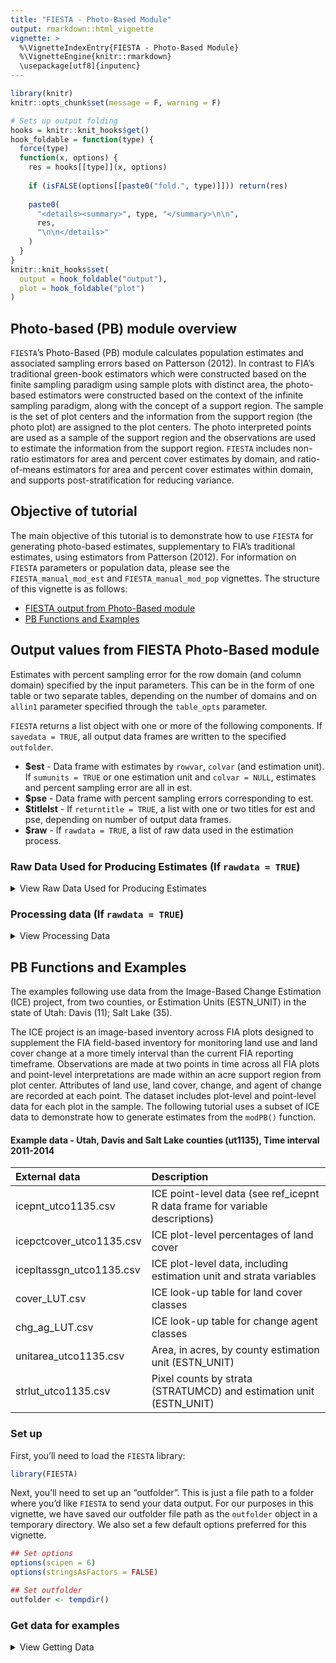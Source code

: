 ```yaml
---
title: "FIESTA - Photo-Based Module"
output: rmarkdown::html_vignette
vignette: >
  %\VignetteIndexEntry{FIESTA - Photo-Based Module}
  %\VignetteEngine{knitr::rmarkdown}
  \usepackage[utf8]{inputenc}
---
```


```r
library(knitr)
knitr::opts_chunk$set(message = F, warning = F)
```

```r
# Sets up output folding
hooks = knitr::knit_hooks$get()
hook_foldable = function(type) {
  force(type)
  function(x, options) {
    res = hooks[[type]](x, options)
    
    if (isFALSE(options[[paste0("fold.", type)]])) return(res)
    
    paste0(
      "<details><summary>", type, "</summary>\n\n",
      res,
      "\n\n</details>"
    )
  }
}
knitr::knit_hooks$set(
  output = hook_foldable("output"),
  plot = hook_foldable("plot")
)
```


## Photo-based (PB) module overview

`FIESTA`'s Photo-Based (PB) module calculates population estimates and associated sampling errors based on Patterson (2012). In contrast to FIA's traditional green-book estimators which were constructed based on the finite sampling paradigm using sample plots with distinct area, the photo-based estimators were constructed based on the context of the infinite sampling paradigm, along with the concept of a support region. The sample is the set of plot centers and the information from the support region (the photo plot) are assigned to the plot centers. The photo interpreted points are used as a sample of the support region and the observations are used to estimate the information from the support region. `FIESTA` includes non-ratio estimators for area and percent cover estimates by domain, and ratio-of-means estimators for area and percent cover estimates within domain, and supports post-stratification for reducing variance.

## Objective of tutorial

The main objective of this tutorial is to demonstrate how to use `FIESTA` for generating photo-based estimates, supplementary to FIA's traditional estimates, using estimators from Patterson (2012). For information on `FIESTA` parameters or population data, please see the `FIESTA_manual_mod_est` and `FIESTA_manual_mod_pop` vignettes. The structure of this vignette is as follows:

* [FIESTA output from Photo-Based module](#output)
* [PB Functions and Examples](#PBfun)

## Output values from FIESTA Photo-Based module {#output}

Estimates with percent sampling error for the row domain (and column domain) specified by the input parameters. This can be in the form of one table or two separate tables, depending on the number of domains and on `allin1` parameter specified through the `table_opts` parameter. 

`FIESTA` returns a list object with one or more of the following components. If `savedata = TRUE`, all output data frames are written to the specified `outfolder`. 

* **$est** - Data frame with estimates by `rowvar`, `colvar` (and estimation unit). If `sumunits = TRUE` or one estimation unit and `colvar = NULL`, estimates and percent sampling error are all in est.
* **$pse** - Data frame with percent sampling errors corresponding to est.
* **$titlelst** - If `returntitle = TRUE`, a list with one or two titles for est and pse, depending on number of output data frames.
* **$raw** - If `rawdata = TRUE`, a list of raw data used in the estimation process.

### Raw Data Used for Producing Estimates (If `rawdata = TRUE`)

<details>
  <summary>View Raw Data Used for Producing Estimates</summary>

* **raw$pntsampcnt** - Number of points by domain for estimate.
* **raw$stratdat**   - Data frame of strata information by estimation unit. See table below for variable descriptions. Acres is only included if `tabtype = "AREA"`).
* **raw$pltdom**  - Proportion of points by domain by plot, strata, estimation unit.


```r
stratdat.lut <- data.frame(
  Variable = c("ESTN_UNIT", "STRATUMCD", "P1POINTCNT", "n.strata", "n.total", "ACRES", "strwt"),
  Description = c("Estimation unit", "Strata value", "Number of pixels by strata and estimation unit", 
                  "Number of plots in strata (and estimation unit)", "Number of plots for estimation unit",
                  "Total acres for estimation unit", "Summed proportions by strata and estimation unit"),
  stringsAsFactors = FALSE)

kable(stratdat.lut,
  format = "pandoc",   # default
  caption = "Description of variables in stratdat.",
  col.names = names(stratdat.lut),
  row.names = FALSE,
  align = c("l"),       # align = c("c", "c", "c", "r")
  # padding = 2         # inner spacing
)

pltdom.lut <- data.frame(
  Variable = c("ESTN_UNIT", "STRATUMCD", "plot_id", "category", "nbrpts.pltdom", "PtsPerPlot", "p.pltdom"),
  Description = c("Estimation unit", "Strata value", "Unique identifier for ICE plot", 
                  "Category (domain) for estimation", "Number of points by category (domain)",
                  "Number of points interpreted", "Proportion of plot by category"),
  stringsAsFactors = FALSE)

kable(pltdom.lut,
  format = "pandoc",   # default
  caption = "Description of variables in pltdom.",
  col.names = names(pltdom.lut),
  row.names = FALSE,
  align = c("l"),       # align = c("c", "c", "c", "r")
  # padding = 2         # inner spacing
)
```

</details>

### Processing data (If `rawdata = TRUE`)

<details>
  <summary>View Processing Data</summary>

Separate data frames with calculated variables used in estimation process. The number of processing tables depends on the input parameters. The tables include:

* **raw$unit_totest** - Total by estimation unit 
* **raw$unit_rowest** - If rowvar != NULL, rowvar totals
* **raw$unit_colvar** - If colvar != NULL, colvar totals
* **raw$unit_grpvar** - If colvar != NULL, a combination of rowvar and colvar 

And, if `sumunits = TRUE`, the raw data for the summed estimation units are also included: (`totest`, `rowest`, `colest`, `grpest`, respectively). These tables do not included estimate proportions (`nhat` and `nhat.var`). **See below for variable descriptions of summed estimation units**:


```r

nonratio <- data.frame(
  Variable = c("phat", "phat.var", "phat.se", "phat.cv", "est", "est.var"), 
  Description = c("Estimated proportion of land", "Variance estimate of estimated proportion of land",
                  "Standard error of estimated proportion of land { sqrt(phat.var) }",
                  "Coefficient of variance of estimated proportion of land { phat.se/phat }",
                  "Estimated percent cover of land { phat*100 }",
                  "Variance of estimated percent cover of land { phat.var*100^2 }"),
  stringsAsFactors = FALSE)

ratio <- data.frame(
  Variable = c("phat.n", "phat.var.n", "phat.d", "phat.var.d", "covar", "rhat",
               "rhat.var", "rhat.se", "rhat.cv", "est", "est.var"),
  Description = c("Estimated proportion of land, for numerator",
                  "Variance of estimated proportion of land, for numerator",
                  "Estimated proportion of land, for denominator",
                  "Variance of estimated proportion of land, for denominator",
                  "Covariance of estimated proportion of numerator and denominator",
                  "Ratio of estimated proportions (numerator/denominator)",
                  "Variance of ratio of estimated proportions",
                  "Standard error of ratio of estimated proportions { rhat.se/rhat }",
                  "Coefficient of variation of ratio of estimated proportions { sqrt(rhat.var) }",
                  "Estimated percent cover of land { rhat*100 }",
                  "Variance of estimated percent cover of land { rhat.var*100^2 }"),
  stringsAsFactors = FALSE)

both <- data.frame(
  Variable = c("nbrpts", "ACRES", "est.se", "est.cv", "pse"),
  Description = 
    c("Number of points used in estimate",
      "Total acres for estimation unit (if tabtype='AREA')",
      "Standard error of estimated percent cover of land { sqrt(est.var) }",
      "Coefficient of variance of estimated percent cover of land { est.se/est }",
      "Percent sampling error of the estimated percent cover of land { est.cv*100 }"),
  stringsAsFactors = FALSE)
  
# gainloss <- data.frame(
#   Variable = c("gain.val", "loss.val", "gain.est", "gain.se", "loss.est", "loss.se", "diff.est", "diff.se"),
#   Description = 
#     c("Binary class for gain (Not-class to class). For each class, all other values are grouped to Not-class",
#       "Binary class for loss (Not-class to class). For each class, all other values are grouped to Not-class"),
#   "Estimated percent cover where the Class went from Not-class to Class", "Standard error of estimated gain",
#   "Estimated percent cover where the Class went from Class to Not-class",
#   "Standard error of estimated loss",
#   "Difference of estimated gain and estimate loss",
#   "Standard error of the difference of estimated gain and estimated loss")

all <- data.frame(
  Variable = c("CI99left", "CI99right", "CI95left", "CI95right", "CI68left", "CI68right"),
  Description = c("Left tail of 99% confidence interval for estimate { est - (2.58*est.se) }",
                  "Right tail of 99% confidence interval for estimate { est + (2.58*est.se) }", 
                  "Left tail of 95% confidence interval for estimate { est - (1.96*est.se) }",
                  "Right tail of 95% confidence interval for estimate { est + (1.96*est.se) }", 
                  "Left tail of 68% confidence interval for estimate { est - (0.97*est.se) }",
                  "Right tail of 68% confidence interval for estimate { est + (0.97*est.se) }"), 
  stringsAsFactors = FALSE)

kable(nonratio,
  format = "pandoc",   # default
  caption = "Description of variables in processing tables for nonratio estimates.",
  col.names = names(nonratio),
  row.names = FALSE,
  align = c("l"),       # align = c("c", "c", "c", "r")
  # padding = 2         # inner spacing
)

kable(ratio,
  format = "pandoc",   # default
  caption = "Description of variables in processing tables for ratio estimates.",
  col.names = names(ratio),
  row.names = FALSE,
  align = c("l"),       # align = c("c", "c", "c", "r")
  # padding = 2         # inner spacing
)

kable(both,
  format = "pandoc",   # default
  caption = "Description of variables in processing tables for both nonratio and ratio estimates.",
  col.names = names(both),
  row.names = FALSE,
  align = c("l"),       # align = c("c", "c", "c", "r")
  # padding = 2         # inner spacing
)

kable(all,
  format = "pandoc",   # default
  caption = "Description of variables in processing tables for all estimates.",
  col.names = names(all),
  row.names = FALSE,
  align = c("l"),       # align = c("c", "c", "c", "r")
  # padding = 2         # inner spacing
)
```

</details> 

## PB Functions and Examples {#PBfun}

The examples following use data from the Image-Based Change Estimation (ICE) project, from two counties, or Estimation Units (ESTN_UNIT) in the state of Utah: Davis (11); Salt Lake (35). 

The ICE project is an image-based inventory across FIA plots designed to supplement the FIA field-based inventory for monitoring land use and land cover change at a more timely interval than the current FIA reporting timeframe. Observations are made at two points in time across all FIA plots and point-level interpretations are made within an acre support region from plot center. Attributes of land use, land cover, change, and agent of change are recorded at each point. The dataset includes plot-level and point-level data for each plot in the sample. The following tutorial uses a subset of ICE data to demonstrate how to generate estimates from the `modPB()` function. 

 
#### Example data - Utah, Davis and Salt Lake counties (ut1135), Time interval 2011-2014

External data            | Description
:------------------------| :------------------------------------------------------------------
icepnt_utco1135.csv      | ICE point-level data (see ref_icepnt R data frame for variable descriptions)
icepctcover_utco1135.csv | ICE plot-level percentages of land cover 
icepltassgn_utco1135.csv | ICE plot-level data, including estimation unit and strata variables
cover_LUT.csv            | ICE look-up table for land cover classes
chg_ag_LUT.csv           | ICE look-up table for change agent classes
unitarea_utco1135.csv    | Area, in acres, by county estimation unit (ESTN_UNIT)  
strlut_utco1135.csv      | Pixel counts by strata (STRATUMCD) and estimation unit (ESTN_UNIT) 


### Set up 

First, you'll need to load the `FIESTA` library:

```r
library(FIESTA)
```

Next, you'll need to set up an "outfolder". This is just a file path to a folder where you'd like `FIESTA` to send your data output. For our purposes in this vignette, we have saved our outfolder file path as the `outfolder` object in a temporary directory. We also set a few default options preferred for this vignette.

```r
## Set options
options(scipen = 6)
options(stringsAsFactors = FALSE)

## Set outfolder
outfolder <- tempdir()
```


### Get data for examples

<details>
  <summary>View Getting Data</summary>

Now that we've loaded `FIESTA` and setup our outfolder, we can retrieve the data needed to run the examples. First, we point to some external data stored in `FIESTA` and import into R. 

```r
## Get external data file names
icepntfn <- system.file("extdata", "PB_data/icepnt_utco1135.csv", package = "FIESTA")
icepltfn <- system.file("extdata", "PB_data/icepltassgn_utco1135.csv", package = "FIESTA")
icepctcoverfn <- system.file("extdata", "PB_data/icepctcover_utco1135.csv", package = "FIESTA")
icechg_agfn <- system.file("extdata", "PB_data/chg_ag_LUT.csv", package = "FIESTA")
icecoverfn <- system.file("extdata", "PB_data/cover_LUT.csv", package = "FIESTA")
unitareafn <- system.file("extdata", "PB_data/unitarea_utco1135.csv", package = "FIESTA")
strlutfn <- system.file("extdata", "PB_data/strlut_utco1135.csv", package = "FIESTA")

icepnt <- read.csv(icepntfn)
iceplt <- read.csv(icepltfn)
icepctcover <- read.csv(icepctcoverfn)

icecover <- read.csv(icecoverfn)
icechg_ag <- read.csv(icechg_agfn)
```

```r
str(icepnt, max.level = 1)
```

```r
str(iceplt, max.level = 1)
```

```r
str(icepctcover, max.level = 1)
```


Next, we can convert X/Y coordinates to a simple feature and look at the spatial distribution by county (ESTN_UNIT) with the `spMakeSpatialPoints()` function from `FIESTA`. 

```r
icepltsp <- spMakeSpatialPoints(xyplt = iceplt,
                                xy.uniqueid = "plot_id",
                                xvar = "LON_PUBLIC",
                                yvar = "LAT_PUBLIC", 
                                prj = "longlat",
                                datum = "NAD83")
plot(icepltsp["ESTN_UNIT"])
```

Now, let's look at the look up tables stored in `FIESTA` for land use cover codes and change agent codes and create new lookup tables for Time 1 and Time 2 land use cover.

```r
icecover
```

```r
icechg_ag
```


```r
# Create look-up tables for Time 1 (cover_11) and Time 2 (cover_14) classes
icecover_1 <- icecover
names(icecover_1) <- sub("cover", "cover_1", names(icecover_1))
icecover_2 <- icecover
names(icecover_2) <- sub("cover", "cover_2", names(icecover_2))
icecover_1
icecover_2
```

Next, let's import and look at the stratification information stored in `FIESTA`.

```r
## Area by estimation unit
unitarea <- read.csv(unitareafn)
unitarea
```

```r
## Pixel counts by strata classes
strlut <- read.csv(strlutfn)
strlut
```



### PB Module

The following examples are set up into two sections as follows

* [modPBpop()](#modPBpop)
* [modPB()](#modPB)

where [modPBpop()](#modPBpop) contains an example which sets up the data for estimation in [modPB()](#modPB). 

### modPBpop() {#modPBpop}

`FIESTA`'s population functions (`mod*pop`) check input data and perform population-level calculations, such as: summing number of sampled plots and standardizing auxiliary data. These functions are specific to each `FIESTA` module and are run prior to or within a module for any population of interest. 

#### Population Example 1: Population Data for estimation of percent of land cover at Time 1 (2011) {#pop1}

*These population data are used in: [Example 1](#ex1).*

<details>
  <summary>View Example</summary>

For `FIESTA`'s PB Module, the `modPBpop()` function calculates and outputs: number of plots by strata. The output from `modPBpop()` can be used for one or more estimates from `modPB()`. Here, we set up our population data for the following examples. We simply supply a few key arguments and we have our population data: 


```r
# Percent land cover at Time 1 (2011) for all land in Davis and Salt Lake Counties, UT
PBpopdat <- modPBpop(pnt = icepnt, 
                     pltassgn = iceplt,
                     pltassgnid = "plot_id",
                     pntid = "dot_cnt")
names(PBpopdat)

```

Note that the `modPBpop()` function returns a list with lots of information and data for us to use. For a quick look at what this list includes we can use the `str()` function: 

```r
str(PBpopdat, max.level = 1)
```

Now that we've created our population dataset, we can move on to estimation. 

</details>


#### Population Example 2: Population data for estimation of area of land cover at Time 1 (2011) {#pop2}

*These population data are used in: [Example 2](#ex2), [Example 3](#ex3), [Example 4](#ex4), [Example 5](#ex5), [Example 7](#ex7), and [Example 8](#ex8).*

<details>
  <summary>View Example</summary>

Here we create population data in order to estimate area, in acres, of land cover at Time 1 (2011) for all land in Davis and Salt Lake Counties, Utah.

First, since we want to get estimates for the total population, let's sum the area for both counties.
```r
# read in file 
unitarea <- read.csv(unitareafn)

# sum up the acres
sum(unitarea$ACRES)
```

Next, we add the total area to the `modPBpop` function
```r
PBpoparea <- modPBpop(pnt = icepnt, 
                      pltassgn = iceplt, 
                      pltassgnid = "plot_id", 
                      pntid = "dot_cnt", 
                      unitarea = sum(unitarea$ACRES)) # using the total number of acres
```
                      
We can look at the contents of the output list. The output now includes unitarea, the total acres for the population of two counties.
                     
```r
str(PBpoparea, max.level = 1)
```

</details>

#### Population Example 3: Population data for estimation by estimation unit {#pop3}

*These population data are used in: [Example 6](#ex6).*

<details>
  <summary>View Example</summary>

Here, we generate population data in order to produce estimates by each estimation unit (i.e, County).

```r
PBpopunit <- modPBpop(pnt = icepnt, 
                      pltassgn = iceplt, 
                      pltassgnid = "plot_id", 
                      pntid = "dot_cnt",
                      unitarea = unitarea, 
                      unitvar = "ESTN_UNIT")
names(PBpopunit)
```

Again, we can look at the contents of the output list. 

```r
str(PBpopunit, max.level = 1)
```

</details>


#### Population Example 4: Population data setup for plot-level data, with percent by domain as separate columns {#pop4}

*These population data are used in: [Example 9](#ex9).*

<details>
  <summary>View Example</summary>
  

Here, we set up population data for both times, and population data for transitions.  

Let's first take a look at the first six rows of the example dataset, including 133 plot records.
```r
head(icepctcover)
dim(icepctcover)
```


Then, rename columns for Time 1 cover (names11) and Time 2 cover (names14)
```r
names11 <- names(icepctcover)[endsWith(names(icepctcover), "11")]
names14 <- names(icepctcover)[endsWith(names(icepctcover), "14")]
names11
names14
```

**Population Data for Time 1 (2011)**

Now, we need to create a new set of population data define the names of the columns to estimate (i.e., names11). Remember to add unitarea if you want to generate estimates of area.

```r
PBpctpop11 <- modPBpop(pltpct = icepctcover, 
                       pltpctvars = names11,
                       unitarea = sum(unitarea$ACRES))
```

Let's look at the contents of the output list.

```r
str(PBpctpop11, max.level = 1)
```

**Population Data for Time 2 (2014)**

For 2014, we need to create a new population data set with the names14 columns before calculating estimates.

```r
PBpctpop14 <- modPBpop(pltpct = icepctcover, 
                       pltpctvars = names14,
                       unitarea = sum(unitarea$ACRES))
```

**Population Data for Transitions**

Let's also look at transitions. In the example which uses this population data we will generate estimates of percent land cover change from vegetated to non-vegetated for all land in Davis and Salt Lake Counties, Utah. This transition was recorded in the initial dataset (i.e., Veg.NonVeg). Again, we need to create a new population dataset defining this column of interest.

```r
PBpctpop.veg <- modPBpop(pltpct = icepctcover, 
                       pltpctvars = "Veg.NonVeg",
                       unitarea = sum(unitarea$ACRES)
                       )
```

</details>


#### Population Example 5: Population data with post-stratification for transition estimates {#pop5}

*These population data are used in [Example 10](#ex10).*

<details>
  <summary>View Example</summary>
  
Our final population dataset for this vignette adds post-stratification for transition estimates. 

Let's add post-stratification to our transition estimates from Time 1 to Time 2. Again, we need to create a new population dataset with information for post-stratification, including strata pixel counts and plot-level strata assignments. This information is provided with FIESTA's external data.

```r
## Plot-level assignments
head(iceplt)

## Strata weights by estimation unit
head(read.csv(strlutfn))
```

Here we use the `strata_opts` parameter to calculate the strata weights from the pixel count information in `strlutfn`
```r
PBpopareaPS <- modPBpop(pntdat = icepnt, 
                        pltassgn = iceplt, 
                        pltassgnid = "plot_id", 
                        pntid = "dot_cnt", 
                        strata = TRUE,
                        stratalut = strlutfn,
                        strvar = "STRATUMCD",
                        strata_opts = list(getwt=TRUE, 
                                           getwtvar="P1POINTCNT"),
                        unitarea = sum(unitarea$ACRES))
```

Let's look at the contents of the output list.

```r
str(PBpopareaPS, max.level = 1)
```

And look more closely at the resulting stratalut.

```r
PBpopareaPS$stratalut
```


Now, of course we can make the same population dataset without strata. We do so below. 

```r
PBpoparea_nonPS <- modPBpop(pntdat = icepnt, 
                        pltassgn = iceplt, 
                        pltassgnid = "plot_id", 
                        pntid = "dot_cnt", 
                        strata = FALSE,
                        unitarea = sum(unitarea$ACRES))
```

</details>

### `modPB` {#modPB}

#### Example 1: Point-level data - Totals {#ex1}

<details>
  <summary>View Example</summary>

In this example, we look at estimating the percent land cover at Time 1 (2011) and land cover at Time 2 (2014) for all land in Davis and Salt Lake Counties, Utah. We will then compare the net change from Time 1 and Time 2. We use population data from [Population Example 1](#pop1). 

We first estimate the percent land cover at Time 1 (2011) for all land in Davis and Salt Lake Counties, Utah. We will add a lookup table for the rows to get row names. Adding row.add0=TRUE in table_opts list assures that all categories in rowlut are included in the result. We can also add a pretty name to the output names.

```r
cover1 <- modPB(PBpopdat = PBpopdat, 
                rowvar = "cover_1", 
                table_opts = list(rowlut = icecover_1, 
                                  row.add0 = TRUE), 
                title_opts = list(title.rowvar = "Land Cover (2011)"))
```

We can look at the structure of this output with `str`. Note that again `FIESTA` outputs a list. 

```r
str(cover1, max.level = 2)
```

...and the estimates.

```r
str(cover1$est, max.level = 2)
```

The `raw` list shows more details of the estimates for row totals. See `help(modPB)` for variable descriptions.

```r
cover1$raw$unit_rowest
```

We can also look at the domain-level data used for generating the estimates, with proportion of points by category.

```r
head(cover1$raw$pltdom.row)
```

Note: An Uninterpretable class is included in the previous table. To remove, add nonsamp.pntfilter. Let's return a list of titles that are generated automatically.

```r
cover1 <- modPB(PBpopdat = PBpopdat,
		            rowvar = "cover_1", 
		            nonsamp.pntfilter = "cover_1 != 999", # added filter 
		            table_opts = list(rowlut = icecover_1), 
		            title_opts = list(title.rowvar = "Land Cover (2011)"),
		            returntitle = TRUE)
```

```r
cover1$est
```

</details>

#### Example 2: Point-level data - Totals - Time 1 {#ex2}

<details>
  <summary>View Example</summary>
  
In this example, we estimate area, in acres, of land cover at Time 1 (2011) for all land in Davis and Salt Lake Counties, Utah. Note: since we are adding area, we require a new set of population data to include area information. This new population data was generated in [Population Example 2](#pop2)

Now, let's get the estimates, adding `tabtype = "AREA"`, to indicate we want area estimates.
```r
cover1.area <- modPB(PBpopdat = PBpoparea, 
                     tabtype = "AREA",
                     rowvar = "cover_1", 
                     nonsamp.pntfilter = "cover_1 != 999",
                     table_opts = list(rowlut = icecover_1), 
                     title_opts = list(title.rowvar = "Land Cover (2011)"))
```

Again, we can look at the contents of the output list. 

```r
str(cover1.area, max.level = 1)
```

And the estimates: 

```r
## Estimate and percent sampling error of estimate
cover1.area$est
```

We can now use the `PBpoparea` set of population data to run percent estimates as well. Let's save the data to the outfolder and return titles as well. Note: Saving data adds a new folder in outfolder that includes rawdata files.

```r
cover1.pct <- modPB(PBpopdat = PBpoparea, 
                tabtype = "PCT", 
                rowvar = "cover_1", 
                nonsamp.pntfilter = "cover_1 != 999",
                table_opts = list(rowlut = icecover_1), 
                title_opts = list(title.rowvar = "Land Cover (2011)"),
                returntitle = TRUE, 
                savedata = TRUE, 
                savedata_opts = list(outfolder = outfolder))
```


Again, we can look at the contents of the output list. The output now includes `titlelst`, a list of associated titles.

```r
str(cover1.pct, max.level = 1)
```

The estimates: 

```r
## Estimate and percent sampling error of estimate
cover1.pct$est
```

And titles: 

```r
## Estimate and percent sampling error of estimate
cover1.pct$titlelst
```

</details>

#### Example 3: Point-level data - Totals - Time 2 {#ex3}

<details>
  <summary>View Example</summary>

Now, let's generate estimates of percent land cover at Time 2 (2014) for all land in Davis and Salt Lake Counties, Utah. Then we can compare the estimates. We can use the same population data for this analysis. This example uses population data from [Population Example 2](#pop2). 

```r
cover2 <- modPB(PBpopdat = PBpoparea, 
                rowvar = "cover_2", 
                nonsamp.pntfilter = "cover_1 != 999",
                table_opts = list(rowlut = icecover_2), 
                title_opts = list(title.rowvar = "Land Cover (2014)"),
		            returntitle = TRUE)
```

Again, we can look at the contents of the output list. The output now includes titlelst, a list of associated titles.

```r
str(cover2, max.level = 1)
```

And the estimates: 

```r
## Estimate and percent sampling error of estimate
cover2$est
```

Now we can compare the estimates from Time 2 with estimates from Time 1 and look at net change. We will use the raw data with numeric values.

```r
netchg <- data.frame(Estimate1 = cover1$raw$unit_rowest$est, 
                     Estimate2 = cover2$raw$unit_rowest$est, 
                     NetChange.1to2 = cover1$raw$unit_rowest$est - cover2$raw$unit_rowest$est)
netchg
```


Now, let's create a barplot to compare net change. First, we need to set up a data frame with estimates and standard errors.

```r
tabvars <- c("est", "est.se")
tab1 <- cover1$raw$unit_rowest[, c("cover_1", cover1$titlelst$title.rowvar, tabvars)]
setnames(tab1, tabvars, paste0(tabvars, ".1"))

tab2 <- cover2$raw$unit_rowest[, c("cover_2", cover2$titlelst$title.rowvar, tabvars)]
setnames(tab2, tabvars, paste0(tabvars, ".2"))

tabx <- merge(tab1, tab2, by.x="cover_1", by.y="cover_2")
tabx
```


Next, the barplot.

```r
sevar <- names(tabx)[grepl("est.se", names(tabx))]
yvar <- names(tabx)[grepl("est.", names(tabx)) & !names(tabx) %in% sevar]
xvar <- cover1$titlelst$title.rowvar

datBarplot(tabx, 
           yvar = yvar, 
           xvar = xvar,  
           errbars = TRUE,
           sevar = sevar, 
           ylabel = "Percent", 
           addlegend = TRUE, 
           args.legend = list(x = "topleft", 
                              bty = "n", 
                              cex = .8, 
                              legend = c("2011", "2014")), 
           main = substr(cover1$titlelst$title.row,
                         1,
                         nchar(cover1$titlelst$title.row)-7))
```

</details>

#### Example 4: EPoint-level data - Totals - Agent of Change {#ex4}

<details>
  <summary>View Example</summary>

In this example, we generate estimates of percent change by agent in Davis and Salt Lake Counties, Utah. Here, we use the same population data. We also add the lookup table with agent of change code names. This example uses population data from [Population Example 2](#pop2). 

```r
chg_ag <- modPB(PBpopdat = PBpoparea, 
                rowvar = "chg_ag_2", 
                table_opts = list(rowlut = icechg_ag), 
                title_opts = list(title.rowvar = "Agent of Change"),
		            returntitle=TRUE)
```

Let's again look at the contents of the output list.

```r
str(chg_ag, max.level = 1)
```

And the estimates: 

```r
## Estimate and percent sampling error of estimate
chg_ag$est
```

Now, let's get area estimates. Notice, we can change the resulting area units to metric units (i.e., hectares).

```r
chg_ag.area <- modPB(PBpopdat = PBpoparea, 
                    tabtype = "AREA",
                    rowvar = "chg_ag_2", 
                    table_opts = list(rowlut = icechg_ag, metric=TRUE), 
                    title_opts = list(title.rowvar = "Agent of Change"),
		                returntitle=TRUE)
```

Again, we can look at the contents of the output list.

```r
str(chg_ag.area, max.level = 1)
```

And the estimates: 

```r
## Estimate and percent sampling error of estimate
chg_ag.area$est
```

The resulting area units are identified in the raw data.
```r
chg_ag.area$raw$areaunits
```

</details>

#### Example 5: Point-level data - Totals - Agent of Change - Filters {#ex5}

<details>
  <summary>View Example</summary>

We can also apply filters to subset the resulting table. This filter subsets the plots that had observed change. Filters do not affect the population data, thus, we will continue using the same `PBpoparea` dataset from [Population Example 2](#pop2).


Here, we generate estimates of percent land with observed change by agent of change in Davis and Salt Lake Counties, Utah.

```r
# Add a landarea filter to subset dataset to only plots with observed change.
landarea.filter <- "change_1_2 == 1"

chg_ag.plts <- modPB(PBpopdat = PBpoparea, 
                     rowvar = "chg_ag_2", 
                     table_opts = list(rowlut = icechg_ag), 
                     title_opts = list(title.rowvar = "Agent of Change"),
		                 landarea = "CHANGE", 
		                 landarea.filter = landarea.filter, 
		                 returntitle = TRUE)
```

The resulting estimates...
```r
## Estimate and percent sampling error of estimate
chg_ag.plts$est
```

Notice, the estimate titles reflect this filter.
```r
## Estimate and percent sampling error of estimate
chg_ag.plts$titlelst
```

Now, let's add a pntfilter to only look at points that changed.

```r
# Percent land changed by agent of change in Davis and Salt Lake Counties, UT
pntfilter <- "chg_ag_2 > 0"
chg_ag.pnts <- modPB(PBpopdat = PBpoparea, 
                     rowvar = "chg_ag_2", 
                     table_opts = list(rowlut = icechg_ag), 
                     title_opts = list(title.rowvar = "Agent of Change", 
                                       title.filter = "observed changed"),
		                 pntfilter = pntfilter, 
		                 returntitle = TRUE)
```

We can now compare the estimates and percent sampling errors.

```r
# All land
chg_ag$titlelst$title.estpse
chg_ag$est

# Land with observed change
chg_ag.plts$titlelst$title.estpse
chg_ag.plts$est

# Estimated change
chg_ag.pnts$titlelst$title.estpse
chg_ag.pnts$est
```


Let's create a barplot of estimated change by agent with the `datBarplot()` function from `FIESTA`. 

```r
datBarplot(chg_ag.pnts$raw$unit_rowest, 
           xvar = "Agent of Change", 
           yvar = "est", 
           errbars = TRUE, 
           sevar = "est.se", 
           ylab = "Percent", 
           main = chg_ag.pnts$titlelst$title.row)
```


Now, let's look at at percent of land changed by agent of change and land cover (2011) in Davis and Salt Lake Counties, Utah.

```r
chg_ag_cover1 <- modPB(PBpopdat = PBpoparea, 
                       rowvar = "chg_ag_2", 
                       colvar = "cover_2", 
                       table_opts = list(rowlut = icechg_ag,
                                         collut = icecover_2), 
                       title_opts = list(title.rowvar = "Change agent",
                                         title.colvar = "Land cover (2011)"), 
                       returntitle = TRUE)
```   

The resulting estimates...
```r
chg_ag_cover1$est
```

And percent sampling error...
```r
chg_ag_cover1$pse
```
                             

</details>


#### Example 6: Point-level data - By Estimation Unit {#ex6}

<details>
  <summary>View Example</summary>
  
In this example, we generate estimates by each estimation unit (i.e, County). We have created the necessary population data with a call to `modPBpop()` in [Population Example 3](#pop3).

Since we have taken care of our population data, let's start with area, in acres, of land cover at Time 1 (2011) by County for all land in Davis and Salt Lake Counties, UT

```r
cover1.unit.area <- modPB(PBpopdat = PBpopunit, 
                          tabtype = "AREA",
                          rowvar = "cover_1", 
                          nonsamp.pntfilter = "cover_1 != 999",
                          table_opts = list(rowlut=icecover_1), 
                          title_opts = list(title.rowvar="Land Cover (2011)"))
```

```r
## Estimate and percent sampling error of estimate
cover1.unit.area$est
```

```r
## Percent sampling error of estimate
cover1.unit.area$pse
```

If we set `sumunits = TRUE`, we can generate an estimate of area by county and also sum these estimates to the population. Your resulting estimate is for the entire population, but you can find estimates by county in the raw data tables. Here, we can use the sample population that was created by estimation unit (i.e., county). 

```r
cover1.unitsum <- modPB(PBpopdat = PBpopunit, 
                        tabtype = "AREA",
                        sumunits = TRUE,
                        rowvar = "cover_1", 
                        nonsamp.pntfilter = "cover_1 != 999",
                        table_opts = list(rowlut=icecover_1), 
                        title_opts = list(title.rowvar="Land Cover (2011)"))
```

The resulting estimate is for the total population.
```r
## Estimate and percent sampling error of estimate
cover1.unitsum$est
```

And we can look at the structure of the raw output. 
```r
str(cover1.unitsum$raw, max.level = 1)
```

Now, let's look at the raw data output. There are data frames by unit (unit_totest; unit_rowest) and two additional data frames for the total population (totest; rowest). 

```r
## Estimate and percent sampling error of estimate
cover1.unitsum$raw$unit_rowest
```

```r
## Estimate and percent sampling error of estimate
cover1.unitsum$raw$rowest
```


</details>

#### Example 7: Point-level transition data (T1 Cover - T2 Cover) {#ex7}

<details>
  <summary>View Example</summary>

In this example, we look at the transition data at the point level, giving an estimate of what each category transitioned to. Let's look at a table of the percent land cover at Time 1 (2011) by percent land cover at Time 2 (2014) for all and in Davis and Salt Lake Counties, Utah. Here, we use the PBpoparea population dataset from [Population Example 2](#pop2) as the population dataset.

```r
cover12 <- modPB(PBpopdat = PBpoparea, 
                  rowvar = "cover_1", 
                  colvar = "cover_2", 
                  nonsamp.pntfilter = "cover_1 != 999",
                  table_opts = list(rowlut = icecover_1,
                                    collut = icecover_2), 
              		title_opts = list(title.rowvar = "Land Cover (2011)", 
              		                  title.colvar = "Land Cover (2014)"), 
    		          returntitle = TRUE)
```

Now, look at the estimates.
```r
cover12$est
```


... and percent standard error.
```r
cover12$pse
```


We can also look at the summed proportions for each transition (i.e, row and column).
```r
head(cover12$raw$pltdom.grp)
```


... and the raw data estimates for each transition.
```r
head(cover12$raw$unit_grpest)
```


We also can see estimates for transition (Time 1 by Time 2).
```r
cover12$raw$unit.grpest
```


We can do the same for area estimates by just adding the `tabtype='AREA'` parameter. Area, in acres, of land cover at Time 1 (2011) by land cover at Time 2 (2014) for all land in Davis and Salt Lake Counties, Utah.

```r
cover12.area <- modPB(PBpopdat = PBpoparea, 
                 tabtype = "AREA",
                 rowvar = "cover_1", 
                 colvar = "cover_2", 
                 nonsamp.pntfilter="cover_1 != 999",
                 table_opts = list(rowlut = icecover_1,
                                   collut = icecover_2), 
              	 title_opts = list(title.rowvar = "Land Cover (2011)", 
              		                  title.colvar = "Land Cover (2014)"), 
    		         returntitle = TRUE)
```


Let's check to make sure the percent standard errors (pse) match. 

```r
head(cover12$pse)
head(cover12.area$pse)
```


We can also look at transitions by concatenating the column names. Again, let's look at the percent land cover at Time 1 (2011) by percent land cover at Time 2 (2014) for all land in Davis and Salt Lake Counties, Utah. 


First, a quick diversion into creating a new population dataset. First, we merge the point-level data with each lookup table to get class names, then concatenate the Time 1 and Time 2 named columns. Let's make a copy of the population data and add the new category directly to the PBx data frame (`PBpoparea$PBx`) so we don't have to recreate the population data.
```r
PBpoparea2 <- PBpoparea
PBpoparea2$PBx <- merge(PBpoparea2$PBx, icecover_1, by = "cover_1")
PBpoparea2$PBx <- merge(PBpoparea2$PBx, icecover_2, by = "cover_2")
PBpoparea2$PBx$cover_12_nm <- paste(PBpoparea2$PBx$cover_1_nm, 
                                    PBpoparea2$PBx$cover_2_nm,
                                    sep = "-")
head(PBpoparea2$PBx)
```

Next, generate the estimates from the concatenated column (`cover_12_nm`) in `PBpoparea2`. 

```r
cover12nm <- modPB(PBpopdat = PBpoparea2,
                   rowvar = "cover_12_nm", 
                   nonsamp.pntfilter = "cover_1 != 999", 
                   title_opts = list(title.rowvar = "Land Cover (2011-2014)"),  
		               returntitle = TRUE)
```


We can look at the estimates and compare to the method above. You can see that the estimates are the same, just presented in a different format.

```r
cover12nm$est
cover12$est
```


We can also subset the output results by adding a pntfilter parameter. Let's look at the transition data again, except only look at what the vegetation land (cover_1 < 200) at Time 1 transitioned to in Time 2. Remember, this does not affect your population so we can use the same population dataset. We will also add a pretty name to add to the title for the filter (title.filter).

```r
cover12.lt200 <- modPB(PBpopdat = PBpoparea,
                       rowvar = "cover_1", 
                       colvar = "cover_2", 
                       nonsamp.pntfilter = "cover_1 != 999", 
                       pntfilter = "cover_1 < 200",
                       table_opts = list(rowlut = icecover_1,
                                         collut = icecover_2), 
                    	 title_opts = list(title.rowvar = "Land Cover (2011)", 
                    	                   title.colvar = "Land Cover (2014)",
                    	                   title.filter = "Vegetated land"), 
                    	 returntitle = TRUE)

```

We can look at the resulting estimates. You can see that 69.9 percent of the land was vegetated at Time 1 as shown by the overall total of the table. 

```r
cover12.lt200$est
```


Now, we can look at the titles and see how adding the `title.filter` is displayed.

```r
cover12.lt200$titlelst
```


We can also look at the percent gains and losses from the transition data with associated percent sampling errors by just adding the parameter `gainloss = TRUE`.

```r

cover12b <- modPB(PBpopdat = PBpoparea, 
                  rowvar = "cover_1", 
                  colvar = "cover_2", 
                  nonsamp.pntfilter="cover_1 != 999",
                  table_opts = list(rowlut = icecover_1,
                                    collut = icecover_2), 
              		title_opts = list(title.rowvar = "Land Cover (2011)", 
              		                  title.colvar = "Land Cover (2014"), 
    		          returntitle = TRUE,
    		          gainloss = TRUE)
```


Here, you can see a new data frame is added to the raw data (est.gainloss).

```r
str(cover12b$raw, max.level = 1)
```

Here we see estimates of gains and losses by category.

```r
cover12b$raw$est.gainloss
```

We can also use a bar plot to show the difference in percentage between Time 1 and Time 2 by using the `datPBplotchg()` from `FIESTA`. Here, we can easily see the percent gains and percent loss by each category, with confidence intervals.

```r
datPBplotchg(cover12b$raw$est.gainloss)
```


Let's look more closely at gain and loss of the OtherVegetation category. 
```r
## We will first subset the raw data frame and set to an object
estcat <- "OtherVegetation"
othveg.gainloss <- cover12b$raw$est.gainloss[row.names(cover12b$raw$est.gainloss) == estcat,]
```

Let's now look at gains. Here we see we are 95% confident that the gain of Other Vegetation from 2011 to 2014 was 2.6% +/- 2.0%.

```r
othveg.gainloss[, c("gain.CI95left", "gain.est", "gain.CI95right")]
```


Then the losses. Here we see we are 95% confident that the loss of Other Vegetation from 2011 to 2014 was 1.8% +/- 1.3%.

```r
othveg.gainloss[, c("loss.CI95left", "loss.est", "loss.CI95right")]
```


...and now the net change. Here we see we are 95% confident that the loss of Other Vegetation from 2011 to 2014 was 0.9% +/- 2.4%.

```r
othveg.gainloss[, c("diff.CI95left", "diff.est", "diff.CI95right")]
```

</details>

#### Example 8: Ratio to means estimates {#ex8}

<details>
  <summary>View Example</summary>

In this example, we look at within category estimates, as the estimate proportion of one category within the estimated proportion of another category. Let's first look at the proportion of land cover at Time 1 (2011) within land that changed in Davis and Salt Lake Counties, Utah. Here, we use the PBpoparea population dataset from [Population Example 2](#pop2) as the population dataset.

First, we create a lookup table for the points defining changed land
```r
changelut <- data.frame(change_1_2=c(0,1,2), 
                        change_1_2nm=c("No Change", "Change", "Expected Change"))
changelut
```

Now, using the `PBpoparea` population for both counties, let's get our ratio estimate. 
```r
chgcover1 <- modPB(PBpopdat = PBpoparea, 
                   ratio = TRUE, 
                   rowvar = "change_1_2", 
                   colvar = "cover_1",
                   nonsamp.pntfilter = "cover_1 != 999",
                   table_opts = list(rowlut=changelut, collut=icecover_1),  
                   title_opts = list(title.rowvar="Change"))
```

Look at estimates
```r
chgcover1$est
```

And percent sampling error
```r
chgcover1$pse
```


Now we can check sum of row estimates. Should sum to 100%.
```r
sum(as.numeric(chgcover1$est[1,-1]))
sum(as.numeric(chgcover1$est[2,-1]))
```

Next, let's generate estimates for percent land cover at Time 1 (2011) within agent of change in Davis and Salt Lake Counties, Utah.

```r

chg_ag_cover1.rat <- modPB(PBpopdat = PBpoparea, 
                           ratio = TRUE, 
                           rowvar = "chg_ag_2", 
                           colvar = "cover_1", 
                           nonsamp.pntfilter = "cover_1 != 999", 
                           table_opts = list(rowlut = icechg_ag, 
                                             collut = icecover_1), 
                        	 title_opts = list(title.rowvar = "Change agent", 
		                                         title.colvar = "Land cover (2011)"), 
                           returntitle = TRUE)
```

Look at estimates
```r
chg_ag_cover1.rat$est
```

And percent sampling error
```r
chg_ag_cover1.rat$pse
```

Add Total column to ratio estimates. Note: all rows should equal 100%
```r
chg_ag_cover1.rat$est$Total <- rowSums(apply(chg_ag_cover1.rat$est[,-1], 2, as.numeric),
                                       na.rm = TRUE)
chg_ag_cover1.rat$est
```

Now compare nonraio and ratio to means estimates
```r
# Nonratio estimates
chg_ag_cover1$est

# Ratio to means estimates
chg_ag_cover1.rat$est
```


Let's look at the percent of land cover at Time 2 within the percent of land cover at Time 1 in Davis and Salt Lake Counties, to look more closely at percent transition changes within categories.
```r
cover1_2.rat <- modPB(PBpopdat = PBpoparea,
		                  ratio = TRUE, 
		                  rowvar = "cover_1", 
		                  colvar = "cover_2", 
		                  nonsamp.pntfilter = "cover_1 != 999",
		                  table_opts = list(rowlut = icecover_1,
		                                    collut = icecover_2), 
                    	title_opts = list(title.rowvar = "Land cover (2011)", 
		                                    title.colvar = "Land cover (2014)"), 
		                  returntitle=TRUE)
```

Look at estimates.
```r
cover1_2.rat$est
```

We can also display the estimates in a stacked bar plot, with the `datBarStacked()` function in `FIESTA`. We will use the `unit_grpest` table from the raw data.
```r
datBarStacked(x = cover1_2.rat$raw$unit_grpest, 
              main.attribute = "Land cover (2011)", 
              sub.attribute = "Land cover (2014)",
              response = "est", 
              xlabel = "Land Cover (2011)", 
              legend.title = "Land Cover (2014)")
```

Now, let's only look at change by subsetting the columns of unit_grpest to table cells that indicate change. In this example, change is where Land cover in 2011 is not equal to Land cover in 2014.

```r
x <- cover1_2.rat$raw$unit_grpest
x <- x[x$'Land cover (2011)' != x$'Land cover (2014)',]

datBarStacked(x = x, 
              main.attribute = "Land cover (2011)", 
              sub.attribute = "Land cover (2014)",
              response = "est", 
              xlabel = "Land Cover (2011)", 
              legend.title = "Land Cover (2014)",
              main.order = rev(c("Tree", "Shrub", "OtherVegetation",
                                 "Impervious", "Barren", "Water")))
```
    

</details>

#### Example 9: Plot-level Data, with percent by domain as separate columns {#ex9}

<details>
  <summary>View Example</summary>

This example demonstrates generating estimates from data that are already compiled from point data to percentages by plot. The population datasets used in this example can be found in [Population Example 4](#pop4). 


We can get estimates of percent land cover at Time 1 (2011) for all land in Davis and Salt Lake Counties, Utah.

```r
pltpct11 <- modPB(PBpopdat = PBpctpop11, 
                  title_opts = list(title.rowvar="Land cover (2011)"),
                  returntitle = TRUE)
pltpct11$est
```

We can also create a barplot with estimates and error bar, using the Percent Sampling Error column.

```r
datBarplot(x = pltpct11$est, 
           xvar = "Land cover (2011)",
           yvar = "Estimate", 
           errbars = TRUE, 
           psevar = "Percent Sampling Error")
```

Note that we have many options to choose from when creating the barplot. This time use data from the raw data with the standard error (est.se) column and add labels and a title.

```r
datBarplot(x = pltpct11$raw$unit_rowest, 
           xvar = "Land cover (2011)", 
           yvar = "est", 
           errbars = TRUE, 
           sevar = "est.se", 
           ylim = c(0,30), 
           ylabel = "Percent of land", 
           main = "Percent cover at Time 1 (2011)")
```

Now, let's get area estimates of land cover at Time 1 (2011) for all land in Davis and Salt Lake Counties, Utah by adding `tabtype = "AREA"` to the `modPB()` call.
```r
pltpct11.area <- modPB(PBpopdat = PBpctpop11, 
                       tabtype = "AREA",
                       returntitle = TRUE)
pltpct11.area$est
```

We can of course us the population dataset for Time 2 (2014) that we created in [Population Example 4](#pop4) to produce estimates for Time 2. Below we produce estimates of percent land cover at Time 2 (2014) for all land in Davis and Salt Lake Counties, Utah. 

```r
pltpct14 <- modPB(PBpopdat = PBpctpop14, 
                  returntitle = TRUE)
pltpct14$est
```

Next we have estimates of area of land cover at Time 2 (2014) for all land in Davis and Salt Lake Counties, Utah by adding `tabtype = "AREA"`.

```r
pltpct14.area <- modPB(PBpopdat = PBpctpop14, 
                       tabtype = "AREA",
                       returntitle = TRUE)
pltpct14.area$est
```


Again, we can look at other population data that we created in [Population Example 4](#pop4). Let's also look at transitions. In this example we will generate estimates of percent land cover change from vegetated to non-vegetated for all land in Davis and Salt Lake Counties, Utah by using the `PBpctpop.veg` object as our population dataset. This transition was recorded in the initial dataset (i.e., Veg.NonVeg). 

Then, get estimates. We can add a title in the title_opts parameter to help describe the estimate.
```r
pltpct.veg <- modPB(PBpopdat = PBpctpop.veg, 
                    title_opts = list(title.rowvar = "Veg to NonVeg transition"),
                    returntitle = TRUE)
pltpct.veg$est
```

</details>


#### Example 10: Point-level transition data (T1 Cover - T2 Cover) - Post-Stratification {#ex10}

<details>
  <summary>View Example</summary>

This example shows how we can add post-stratification to reduce the variance (i.e, increase precision) in the estimates. The population data for this example were created in [Population Example 5](#pop5). 

Now, we can produce the estimates.
```r
cover12ps <- modPB(PBpopdat = PBpopareaPS,
		               rowvar = "cover_1", 
		               colvar = "cover_2", 
		               nonsamp.pntfilter = "cover_1 != 999",
		               table_opts = list(rowlut = icecover_1,
		                                 collut = icecover_2), 
		               title_opts = list(title.rowvar = "Land Cover"))
```

Let's again get estimates without strata. Again, we use (different) population data that were created in [Population Example 5](#pop5).

```r
cover12 <- modPB(PBpopdat = PBpoparea_nonPS,
		              rowvar = "cover_1", 
		              colvar = "cover_2", 
                  nonsamp.pntfilter = "cover_1 != 999",
		              table_opts = list(rowlut = icecover_1,
		                                collut = icecover_2), 
		              title_opts = list(title.rowvar = "Land Cover"))
```


Finally, let's compare estimates.
```r
cover12$est
cover12ps$est

cover12$pse
cover12ps$pse
```

</details>

## References

Frescino, Tracey S.; Moisen, Gretchen G.; Megown, Kevin A.; Nelson, Val J.; Freeman, Elizabeth A.; Patterson, Paul L.; Finco, Mark; Brewer, Ken; Menlove, James 2009. Nevada Photo-Based Inventory Pilot (NPIP) photo sampling procedures. Gen. Tech. Rep. RMRS-GTR-222. Fort Collins, CO: U.S. Department of Agriculture, Forest Service, Rocky Mountain Research Station. 30 p.

Patterson, Paul L. 2012. Photo-based estimators for the Nevada photo-based inventory. Res. Pap. RMRS-RP-92. Fort Collins, CO: U.S. Department of Agriculture, Forest Service, Rocky Mountain Research Station. 14 p.

Frescino, Tracey S.; Moisen, Gretchen G.; Patterson, Paul L.; Freeman, Elizabeth A.; Patterson, Paul L.; Menlove, James. In Press.. Nevada Photo-Based Inventory Pilot (NPIP) resource estimates. Gen. Tech. Rep. RMRS-GTR-344. Fort Collins, CO: U.S. Department of Agriculture, Forest Service, Rocky Mountain Research Station. 63 p.
